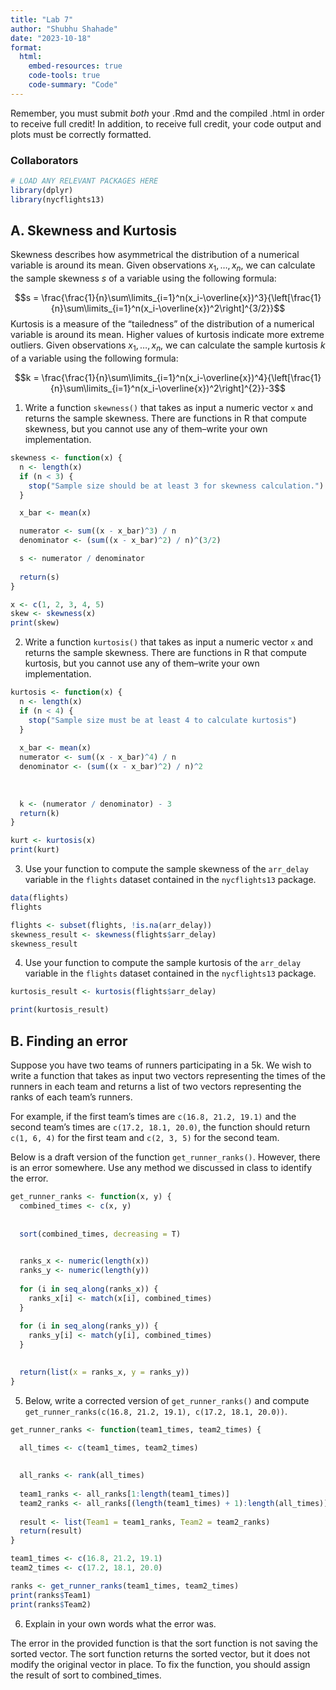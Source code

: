 ```yaml
---
title: "Lab 7"
author: "Shubhu Shahade"
date: "2023-10-18"
format: 
  html:
    embed-resources: true
    code-tools: true
    code-summary: "Code"
---
```


Remember, you must submit *both* your .Rmd and the compiled .html in order to receive full credit! In addition, to receive full credit, your code output and plots must be correctly formatted.

### Collaborators

```r
# LOAD ANY RELEVANT PACKAGES HERE
library(dplyr)
library(nycflights13)
```

## A. Skewness and Kurtosis

Skewness describes how asymmetrical the distribution of a numerical variable is around its mean. Given observations $x_1,\ldots, x_n$, we can calculate the sample skewness $s$ of a variable using the following formula:

$$s = \frac{\frac{1}{n}\sum\limits_{i=1}^n(x_i-\overline{x})^3}{\left[\frac{1}{n}\sum\limits_{i=1}^n(x_i-\overline{x})^2\right]^{3/2}}$$
Kurtosis is a measure of the "tailedness" of the distribution of a numerical variable is around its mean. Higher values of kurtosis indicate more extreme outliers. Given observations $x_1,\ldots, x_n$, we can calculate the sample kurtosis $k$ of a variable using the following formula:

$$k = \frac{\frac{1}{n}\sum\limits_{i=1}^n(x_i-\overline{x})^4}{\left[\frac{1}{n}\sum\limits_{i=1}^n(x_i-\overline{x})^2\right]^{2}}-3$$

1. Write a function `skewness()` that takes as input a numeric vector `x` and returns the sample skewness. There are functions in R that compute skewness, but you cannot use any of them--write your own implementation.
```r
skewness <- function(x) {
  n <- length(x)
  if (n < 3) {
    stop("Sample size should be at least 3 for skewness calculation.")
  }

  x_bar <- mean(x)

  numerator <- sum((x - x_bar)^3) / n
  denominator <- (sum((x - x_bar)^2) / n)^(3/2)

  s <- numerator / denominator
  
  return(s)
}

x <- c(1, 2, 3, 4, 5)
skew <- skewness(x)
print(skew)

```

2. Write a function `kurtosis()` that takes as input a numeric vector `x` and returns the sample skewness. There are functions in R that compute kurtosis, but you cannot use any of them--write your own implementation.
```r
kurtosis <- function(x) {
  n <- length(x)
  if (n < 4) {
    stop("Sample size must be at least 4 to calculate kurtosis")
  }
  
  x_bar <- mean(x)
  numerator <- sum((x - x_bar)^4) / n
  denominator <- (sum((x - x_bar)^2) / n)^2
    
                
  
  k <- (numerator / denominator) - 3
  return(k)
}

kurt <- kurtosis(x)
print(kurt)

```

3. Use your function to compute the sample skewness of the `arr_delay` variable in the `flights` dataset contained in the `nycflights13` package.
```r

data(flights)
flights
```

```r
flights <- subset(flights, !is.na(arr_delay))
skewness_result <- skewness(flights$arr_delay)
skewness_result

```


4. Use your function to compute the sample kurtosis of the `arr_delay` variable in the `flights` dataset contained in the `nycflights13` package.
```r
kurtosis_result <- kurtosis(flights$arr_delay)

print(kurtosis_result)

```
## B. Finding an error

Suppose you have two teams of runners participating in a 5k. We wish to write a function that takes as input two vectors representing the times of the runners in each team and returns a list of two vectors representing the ranks of each team's runners.

For example, if the first team's times are `c(16.8, 21.2, 19.1)` and the second team's times are `c(17.2, 18.1, 20.0)`, the function should return `c(1, 6, 4)` for the first team and `c(2, 3, 5)` for the second team. 

Below is a draft version of the function `get_runner_ranks()`. However, there is an error somewhere. Use any method we discussed in class to identify the error.

```r
get_runner_ranks <- function(x, y) {
  combined_times <- c(x, y) 
  
  
  sort(combined_times, decreasing = T)
  

  ranks_x <- numeric(length(x))
  ranks_y <- numeric(length(y))
  
  for (i in seq_along(ranks_x)) {
    ranks_x[i] <- match(x[i], combined_times)
  }
  
  for (i in seq_along(ranks_y)) {
    ranks_y[i] <- match(y[i], combined_times)
  }
  

  return(list(x = ranks_x, y = ranks_y))
}
```

5. Below, write a corrected version of `get_runner_ranks()` and compute `get_runner_ranks(c(16.8, 21.2, 19.1), c(17.2, 18.1, 20.0))`.

```r
get_runner_ranks <- function(team1_times, team2_times) {

  all_times <- c(team1_times, team2_times)
  
  
  all_ranks <- rank(all_times)
  
  team1_ranks <- all_ranks[1:length(team1_times)]
  team2_ranks <- all_ranks[(length(team1_times) + 1):length(all_times)]
  
  result <- list(Team1 = team1_ranks, Team2 = team2_ranks)
  return(result)
}

team1_times <- c(16.8, 21.2, 19.1)
team2_times <- c(17.2, 18.1, 20.0)

ranks <- get_runner_ranks(team1_times, team2_times)
print(ranks$Team1)  
print(ranks$Team2)  

```

6. Explain in your own words what the error was.

The error in the provided function is that the sort function is not saving the sorted vector. 
The sort function returns the sorted vector, but it does not modify the original vector in place. 
To fix the function, you should assign the result of sort to combined_times. 